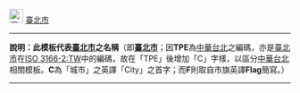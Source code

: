 [[File:flag of Taipei City.svg|25px|border|臺北市市旗]] [[臺北市]]<noinclude>
----
'''說明：此模板代表[[臺北市]]之名稱'''（即'''[[臺北市]]'''；因'''TPE'''為[[中華台北]]之編碼，亦是[[臺北市]]在[[ISO 3166-2:TW]]中的編碼，故在「TPE」後增加「C」字樣，以區分[[中華台北]]相關模板。'''C'''為「城市」之英譯「City」之首字；而'''F'''則取自市旗英譯'''Flag'''簡寫。）
----
{{Taipei City-all}}
[[Category:臺北市模板|{{PAGENAME}}]]
</noinclude>